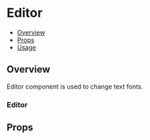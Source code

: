 
<Meta title="Components/Editor" component={Editor} />

<!--- Component template -->


<!--- Component documentation -->

# Editor

- [Overview](#overview)
- [Props](#props)
- [Usage](#usage)

## Overview

Editor component is used to change text fonts.

### Editor

<Canvas>
  <Story name="Variants">
    <Editor label="Description" placeholder="Product description (optional) " />
  </Story>
</Canvas>

## Props

<ArgsTable of={Editor} />
